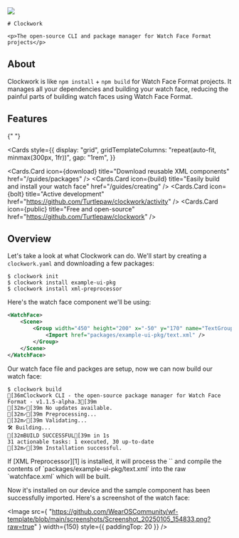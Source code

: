 
  <div
    style={{
      flex: 1,
      display: "flex",
      alignItems: "center",
      alignContent: "center",
      justifyContent: "center",
      flexDirection: "column",
    }}
  >
    <img src="/clockwork_icon.png" width={100}/>

    # Clockwork

    <p>The open-source CLI and package manager for Watch Face Format projects</p>

  </div>
   
<LatestRelease />
<StarBadge/>

## About

Clockwork is like `npm install` + `npm build` for Watch Face Format projects. It manages all your dependencies and building your watch face, reducing the painful parts of building watch faces using Watch Face Format.

## Features

{" "}

<Cards
  style={{
    display: "grid",
    gridTemplateColumns: "repeat(auto-fit, minmax(300px, 1fr))",
    gap: "1rem",
  }}
>
  <Cards.Card
    icon={<span class="material-symbols-rounded">download</span>}
    title="Download reusable XML components"
    href="/guides/packages"
  />
  <Cards.Card
    icon={<span class="material-symbols-rounded">build</span>}
    title="Easily build and install your watch face"
    href="/guides/creating"
  />
  <Cards.Card
    icon={<span class="material-symbols-rounded">bolt</span>}
    title="Active development"
    href="https://github.com/Turtlepaw/clockwork/activity"
  />
  <Cards.Card
    icon={<span class="material-symbols-rounded">public</span>}
    title="Free and open-source"
    href="https://github.com/Turtlepaw/clockwork"
  />
</Cards>

## Overview

Let's take a look at what Clockwork can do. We'll start by creating a `clockwork.yaml` and downloading a few packages:

```shell
$ clockwork init
$ clockwork install example-ui-pkg
$ clockwork install xml-preprocessor
```

Here's the watch face component we'll be using:

```xml filename="watchface-pp.xml" {3-5}
<WatchFace>
    <Scene>
        <Group width="450" height="200" x="-50" y="170" name="TextGroup">
            <Import href="packages/example-ui-pkg/text.xml" />
        </Group>
    </Scene>
</WatchFace>
```

Our watch face file and packges are setup, now we can now build our watch face:

```ansi
$ clockwork build
[36mClockwork CLI - the open-source package manager for Watch Face Format - v1.1.5-alpha.3[39m
[32m✓[39m No updates available.
[32m✓[39m Preprocessing...
[32m✓[39m Validating...
🛠️ Building...
[32mBUILD SUCCESSFUL[39m in 1s
31 actionable tasks: 1 executed, 30 up-to-date
[32m✓[39m Installation successful.
```

<Callout type="info">
  If [XML Preprocessor][1] is installed, it will process the `<Import />` and
  compile the contents of `packages/example-ui-pkg/text.xml` into the raw
  `watchface.xml` which will be built.
</Callout>

Now it's installed on our device and the sample component has been successfully imported. Here's a screenshot of the watch face:

<Image
  src={
    "https://github.com/WearOSCommunity/wf-template/blob/main/screenshots/Screenshot_20250105_154833.png?raw=true"
  }
  width={150}
  style={{ paddingTop: 20 }}
/>

[1]: https://github.com/gondwanasoft/xml-preprocessor
